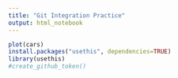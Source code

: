 ```yaml
---
title: "Git Integration Practice"
output: html_notebook
---
```



```r
plot(cars)
install.packages("usethis", dependencies=TRUE)
library(usethis)
#create_github_token()
```



